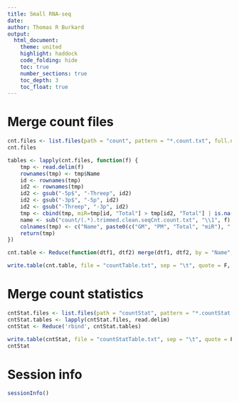 ```yaml
---
title: Small RNA-seq
date:
author: Thomas R Burkard
output:
  html_document:
    theme: united
    highlight: haddock
    code_folding: hide
    toc: true
    number_sections: true
    toc_depth: 3
    toc_float: true
---
```


# Merge count files

```r
cnt.files <- list.files(path = "count", pattern = "*.count.txt", full.names = TRUE)
cnt.files

tables <- lapply(cnt.files, function(f) {
    tmp <- read.delim(f)
    rownames(tmp) <- tmp$Name
    id <- rownames(tmp)
    id2 <- rownames(tmp)
    id2 <- gsub("-5p$", "-Threep", id2)
    id2 <- gsub("-3p$", "-5p", id2)
    id2 <- gsub("-Threep", "-3p", id2)
    tmp <- cbind(tmp, miR=tmp[id, "Total"] > tmp[id2, "Total"] | is.na(tmp[id, "Total"] > tmp[id2, "Total"]))
    name <- sub("count/(.*).trimmed.clean.seqCnt.count.txt", "\\1", f)
    colnames(tmp) <- c("Name", paste0(c("GM", "PM", "Total", "miR"), ".", name))
    return(tmp)
})

cnt.table <- Reduce(function(dtf1, dtf2) merge(dtf1, dtf2, by = "Name", all = TRUE), tables)

write.table(cnt.table, file = "countTable.txt", sep = "\t", quote = F, row.names = F)

```

# Merge count statistics

```r
cntStat.files <- list.files(path = "countStat", pattern = "*.countStat.txt", full.names = TRUE)
cntStat.tables <- lapply(cntStat.files, read.delim)
cntStat <- Reduce('rbind', cntStat.tables)

write.table(cntStat, file = "countStatTable.txt", sep = "\t", quote = F, row.names = F)
cntStat
```


# Session info

```r
sessionInfo()
```
